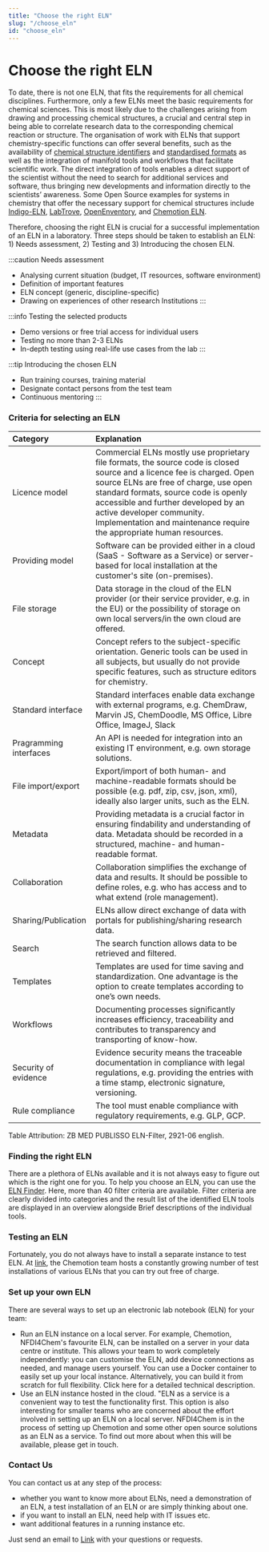```yaml
---
title: "Choose the right ELN"
slug: "/choose_eln"
id: "choose_eln"
---
```



# Choose the right ELN

To date, there is not one ELN, that fits the requirements for all chemical disciplines. Furthermore, only a few ELNs meet the basic requirements for chemical sciences. This is most likely due to the challenges arising from drawing and processing chemical structures, a crucial and central step in being able to correlate research data to the corresponding chemical reaction or structure. The organisation of work with ELNs that support chemistry-specific functions can offer several benefits, such as the availability of [chemical structure identifiers](/docs/machine-readable_chemical_structures) and [standardised formats](/docs/format_standards) as well as the integration of manifold tools and workflows that facilitate scientific work. The direct integration of tools enables a direct support of the scientist without the need to search for additional services and software, thus bringing new developments and information directly to the scientists’ awareness. Some Open Source examples for systems in chemistry that offer the necessary support for chemical structures include [Indigo-ELN](https://lifescience.opensource.epam.com/indigo/eln/index.html), [LabTrove](https://sourceforge.net/projects/labtrove/), [OpenEnventory](http://www.open-enventory.de/), and [Chemotion ELN](https://eln.chemotion.net/home).

Therefore, choosing the right ELN is crucial for a successful implementation of an ELN in a laboratory. Three steps should be taken to establish an ELN: 1) Needs assessment, 2) Testing and 3) Introducing the chosen ELN.

:::caution Needs assessment
- Analysing current situation (budget, IT resources, software environment)
- Definition of important features
- ELN concept (generic, discipline-specific)
- Drawing on experiences of other research Institutions
:::

:::info Testing the selected products
- Demo versions or free trial access for individual users
- Testing no more than 2-3 ELNs
- In-depth testing using real-life use cases from the lab
:::

:::tip Introducing the chosen ELN
- Run training courses, training material
- Designate contact persons from the test team
- Continuous mentoring
:::


### Criteria for selecting an ELN

|Category|Explanation|
|:------------|:------------|
|Licence model|Commercial ELNs mostly use proprietary file formats, the source code is closed source and a licence fee is charged. Open source ELNs are free of charge, use open standard formats, source code is openly accessible and further developed by an active developer community. Implementation and maintenance require the appropriate human resources.|
|Providing model|Software can be provided either in a cloud (SaaS - Software as a Service) or server-based for local installation at the customer's site (on-premises).|
|File storage|Data storage in the cloud of the ELN provider (or their service provider, e.g. in the EU) or the possibility of storage on own local servers/in the own cloud are offered.|
|Concept|Concept refers to the subject-specific orientation. Generic tools can be used in all subjects, but usually do not provide specific features, such as structure editors for chemistry.|
|Standard interface|Standard interfaces enable data exchange with external programs, e.g. ChemDraw, Marvin JS, ChemDoodle, MS Office, Libre Office, ImageJ, Slack|
|Pragramming interfaces|An API is needed for integration into an existing IT environment, e.g. own storage solutions.|
|File import/export|Export/import of both human- and machine-readable formats should be possible (e.g. pdf, zip, csv, json, xml), ideally also larger units, such as the ELN.|
|Metadata|Providing metadata is a crucial factor in ensuring findability and understanding of data. Metadata should be recorded in a structured, machine- and human-readable format.|
|Collaboration|Collaboration simplifies the exchange of data and results. It should be possible to define roles, e.g. who has access and to what extend (role management).|
|Sharing/Publication|ELNs allow direct exchange of data with portals for publishing/sharing research data.|
|Search|The search function allows data to be retrieved and filtered.|
|Templates|Templates are used for time saving and standardization. One advantage is the option to create templates according to one’s own needs.|
|Workflows|Documenting processes significantly increases efficiency, traceability and contributes to transparency and transporting of know-how.|
|Security of evidence|Evidence security means the traceable documentation in compliance with legal regulations, e.g. providing the entries with a time stamp, electronic signature, versioning.|
|Rule compliance|The tool must enable compliance with regulatory requirements, e.g. GLP, GCP.|
Table Attribution: ZB MED PUBLISSO ELN-Filter, 2921-06 english.

### Finding the right ELN
There are a plethora of ELNs available and it is not always easy to figure out which is the right one for you. To help you choose an ELN, you can use the [ELN Finder](https://eln-finder.ulb.tu-darmstadt.de/home). Here, more than 40 filter criteria are available. Filter criteria are clearly divided into categories and the result list of the identified ELN tools are displayed in an overview alongside Brief descriptions of the individual tools.

### Testing an ELN
Fortunately, you do not always have to install a separate instance to test ELN. At [link](https://demo.chemotion.scc.kit.edu/), the Chemotion team hosts a constantly growing number of test installations of various ELNs that you can try out free of charge.

### Set up your own ELN
There are several ways to set up an electronic lab notebook (ELN) for your team:
- Run an ELN instance on a local server. For example, Chemotion, NFDI4Chem's favourite ELN, can be installed on a server in your data centre or institute. This allows your team to work completely independently: you can customise the ELN, add device connections as needed, and manage users yourself. You can use a Docker container to easily set up your local instance. Alternatively, you can build it from scratch for full flexibility. Click here for a detailed technical description.
- Use an ELN instance hosted in the cloud. "ELN as a service is a convenient way to test the functionality first. This option is also interesting for smaller teams who are concerned about the effort involved in setting up an ELN on a local server. NFDI4Chem is in the process of setting up Chemotion and some other open source solutions as an ELN as a service. To find out more about when this will be available, please get in touch.


### Contact Us
You can contact us at any step of the process:
- whether you want to know more about ELNs, need a demonstration of an ELN, a test installation of an ELN or are simply thinking about one.
- if you want to install an ELN, need help with IT issues etc.
- want additional features in a running instance etc.

Just send an email to [Link](mailto:helpdesk@nfdi4chem.de) with your questions or requests.
